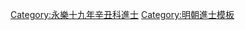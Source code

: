 {{Navbox
|name = 永樂十九年辛丑科殿試金榜
|title = 永樂十九年（[[1421年]]）辛丑科殿試金榜
|titlestyle = background-color:#FFD700;
|image =
|style = width:100%;text-align:center; 
|groupstyle = text-align:center; background-color:#FFD700;
|liststyle = text-align:center;
|state = {{{state<includeonly>|collapsed</includeonly>}}}
|group1 = 第一甲<br>賜進士及第<br>共3名
|list1 = '''[[曾鶴齡]]''' - '''[[劉矩|劉　矩]]''' - '''[[裴綸 (明朝)|裴　綸]]'''

|group2 = 第二甲<br>賜進士出身<br>共49名
|list2 = [[陳安 (永樂進士)|陳　安]] - [[舒敬|舒　敬]] - [[劉玘 (永樂進士)|劉　玘]] - [[盧璿|盧　璿]] - [[鄭述|鄭　述]] - [[張鐸 (永樂進士)|張　鐸]] - [[陸徵 (永樂進士)|陸　徵]] - [[譚隆|譚　隆]] - [[陳炎|陳　炎]] - [[繆讓|繆　讓]]<br>[[韋昭 (永樂進士)|韋　昭]] - [[張復陽]] - [[陸通|陸　通]] - [[薛瑄|薛　瑄]] - [[趙琰|趙　琰]] - [[童孟韜]] - [[王驥 (永樂進士)|王　驥]] - [[許忠|許　忠]] - [[王憲 (永樂辛丑進士)|王　憲]] - [[黃成 (永樂進士)|黃　成]]<br>[[周昇|周　昇]] - [[游和|游　和]] - [[艾鳳翔]] - [[王璉|王　璉]] - [[吳瓊|吳　瓊]] - [[蔣誠|蔣　誠]] - [[張駿 (永樂進士)|張　駿]] - [[吳觀|吳　觀]] - [[夏希純]] - [[劉謙 (永樂進士)|劉　謙]]<br>[[陳璇|陳　璇]] - [[洪璵|洪　璵]] - [[丁璣|丁　璣]] - [[郭循 (永樂進士)|郭　循]] - [[劉球|劉　球]] - [[任禮|任　禮]] - [[鄭原|鄭　原]] - [[焦宏|焦　宏]] - [[陳中 (永樂進士)|陳　中]] - [[聶好謙]]<br>[[廖伯牛]] - [[甄完|甄　完]] - [[張善|張　善]] - [[傅端|傅　端]] - [[萬觀|萬　觀]] - [[熊昱|熊　昱]] - [[聶用文]] - [[康頮|康　頮]] - [[歐陽哲]]<span style="color: #F7F7F7;"> - －－－</span>

|group3 = 第三甲<br>賜同進士出身<br>共149名
|list3 = [[張聰 (永樂辛丑進士)|張　聰]] - [[伍奇|伍　奇]] - [[侯春|侯　春]] - [[姚本|姚　本]] - [[徐升堂]] - [[張恕 (永樂進士)|張　恕]] - [[張純 (永樂辛丑進士)|張　純]] - [[柯季|柯　季]] - [[陳穀 (永樂進士)|陳　穀]] - [[任祖壽]]<br>[[王錫 (永樂進士)|王　錫]] - [[楊鼎 (永樂進士)|楊　鼎]] - [[劉莊 (永樂進士)|劉　莊]] - [[羅銓|羅　銓]] - [[陸呂|陸　呂]] - [[范達|范　達]] - [[崔碧|崔　碧]] - [[朱子福]] - [[楊顥|楊　顥]] - [[彭鑑|彭　鑑]]<br>[[劉璨|劉　璨]] - [[任倫|任　倫]] - [[王喆 (永樂進士)|王　喆]] - [[徐琳 (永樂進士)|徐　琳]] - [[楊夔章]] - [[曹南|曹　南]] - [[馮誠 (永樂進士)|馮　誠]] - [[徐亮 (永樂進士)|徐　亮]] - [[張軏 (永樂進士)|張　軏]] - [[沈圭|沈　圭]]<br>[[任雍|任　雍]] - [[黃卓|黃　卓]] - [[周鳳 (永樂進士)|周　鳳]] - [[鄭安 (永樂進士)|鄭　安]] - [[陳邦貞]] - [[吳得全]] - [[衞恕|衞　恕]] - [[錢敏 (明朝)|錢　敏]] - [[張瑩 (永樂進士)|張　瑩]] - [[韓昫|韓　昫]]<br>[[程道興]] - [[高昭|高　昭]] - [[徐達 (永樂進士)|徐　達]] - [[陳京 (永樂進士)|陳　京]] - [[何永芳 (永樂進士)|何永芳]] - [[萬碩|萬　碩]] - [[陳錔|陳　錔]] - [[吳錡 (永樂進士)|吳　錡]] - [[陳信|陳　信]] - [[江志昂]]<br>[[李塤|李　塤]] - [[張鑑 (儀封)|張　鑑]] - [[胡智 (永樂辛丑進士)|胡　智]] - [[陳叔剛]] - [[李學|李　學]] - [[劉從善]] - [[方義|方　義]] - [[李輅|李　輅]] - [[劉銳|劉　銳]] - [[王文 (明朝)|王　強]]<br>[[劉伯大]] - [[王紱 (永樂進士)|王　紱]] - [[萬節|萬　節]] - [[沈慶|沈　慶]] - [[郭永清]] - [[解璿|解　璿]] - [[陳聳|陳　聳]] - [[蔡光親]] - [[李運|李　運]] - [[駱謙|駱　謙]]<br>[[徐鐸 (永樂進士)|徐　鐸]] - [[朱立新]] - [[張僉|張　僉]] - [[嚴士安]] - [[陳愛|陳　愛]] - [[鄭泰 (永樂進士)|鄭　泰]] - [[劉謙 (永樂進士)|劉　謙]] - [[劉整 (永樂進士)|劉　整]] - [[張韞|張　韞]] - [[朱弼|朱　弼]]<br>[[胡新 (永樂進士)|胡　新]] - [[趙寬 (永樂進士)|趙　寬]] - [[舒謨|舒　謨]] - [[張文魁]] - [[鄭夏|鄭　夏]] - [[張鑑 (建昌)|張　鑑]] - [[陳浩 (永樂進士)|陳　浩]] - [[張士貞]] - [[鄭思賢]] - [[郭智|郭　智]]<br>[[陳璉 (永樂進士)|陳　璉]] - [[于谦|-{于}-　謙]] - [[溫良_(永樂進士)|溫　良]] - [[王學敏]] - [[李元凱]] - [[胡思學]] - [[王郁 (永樂進士)|王　郁]] - [[高敏 (永樂進士)|高　敏]] - [[孔文英]] - [[朱忠|朱　忠]]<br>[[毛倫|毛　倫]] - [[彭翺|彭　翺]] - [[劉沖 (明朝)|劉　沖]] - [[吳文慶]] - [[林鏐|林元美]] - [[范衷 (永樂進士)|范　衷]] - [[邵明|邵　明]] - [[黃澍_(永樂進士)|黃　澍]] - [[陳詳|陳　詳]] - [[周弘 (明朝)|周　弘]]<br>[[施靜|施　靜]] - [[徐湯|徐　湯]] - [[黄润 (永乐进士)|黃　潤]] - [[王佐 (永樂進士)|王　佐]] - [[尹安|尹　安]] - [[彭震|彭　震]] - [[林厚|林　厚]] - [[羅智|羅　智]] - [[蔣謙|蔣　謙]] - [[李晉 (永樂進士)|李　晉]]<br>[[上官儀 (永樂進士)|上官儀]] - [[張崇|張　崇]] - [[龔遂 (永樂進士)|龔　遂]] - [[左高|左　高]] - [[黃占|黃　占]] - [[王仲實]] - [[顧童|顧　童]] - [[裴誠|裴　誠]] - [[朱輝 (明朝)|朱　輝]] - [[鄧敏|鄧　敏]]<br>[[林至|林　至]] - [[陳融 (永樂進士)|陳　融]] - [[胡鑑|胡　鑑]] - [[章信宗]] - [[吳惠|吳　惠]] - [[項昱|項　昱]] - [[侯端|侯　端]] - [[邵嵩|邵　嵩]] - [[吳昌衍]] - [[盧睿|盧　睿]]<br>[[楊義 (永樂進士)|楊　義]] - [[嚴敬|嚴　敬]] - [[劉敬 (永樂進士)|劉　敬]] - [[曾真保]] - [[吳邦直]] - [[吳堂 (永樂進士)|吳　堂]] - [[韓肅|韓　肅]] - [[顧源 (永樂進士)|顧　源]] - [[王振 (永樂進士)|王　振]]<span style="color: #FFFFFF;"> - －－－</span>
|belowstyle = text-align: center; background-color:#FFD700;
|below='''前一科：[[Template:永樂十六年戊戌科殿試金榜|永樂十六年戊戌科]]　'''·'''　後一科：[[Template:永樂二十二年甲辰科殿試金榜|永樂二十二年甲辰科]]'''
}}[[Category:永樂十九年辛丑科進士]]
<noinclude>
[[Category:永樂十九年辛丑科進士| ]]
[[Category:明朝進士模板]]</noinclude>